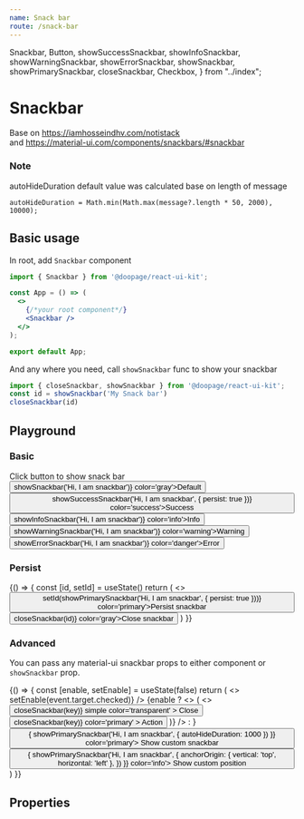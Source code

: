```yaml
---
name: Snack bar
route: /snack-bar
---
```










  Snackbar,
  Button,
  showSuccessSnackbar,
  showInfoSnackbar,
  showWarningSnackbar,
  showErrorSnackbar,
  showSnackbar,
  showPrimarySnackbar,
  closeSnackbar,
  Checkbox,
} from "../index";

# Snackbar
Base on https://iamhosseindhv.com/notistack <br/>
and https://material-ui.com/components/snackbars/#snackbar

### Note
autoHideDuration default value was calculated base on length of message
```
autoHideDuration = Math.min(Math.max(message?.length * 50, 2000), 10000);
```
## Basic usage

In root, add `Snackbar` component

```jsx
import { Snackbar } from '@doopage/react-ui-kit';

const App = () => (
  <>
    {/*your root component*/}
    <Snackbar />
  </>
);

export default App;
```
And any where you need, call `showSnackbar` func to show your snackbar
```jsx
import { closeSnackbar, showSnackbar } from '@doopage/react-ui-kit';
const id = showSnackbar('My Snack bar')
closeSnackbar(id)
```

## Playground

### Basic
<Playground>
  <div>Click button to show snack bar</div>
  <Snackbar />
  <Button onClick={() => showSnackbar('Hi, I am snackbar')} color='gray'>Default</Button>
  <Button
    onClick={() => showSuccessSnackbar('Hi, I am snackbar', { persist: true })}
    color='success'>Success</Button>
  <Button onClick={() => showInfoSnackbar('Hi, I am snackbar')} color='info'>Info</Button>
  <Button onClick={() => showWarningSnackbar('Hi, I am snackbar')} color='warning'>Warning</Button>
  <Button onClick={() => showErrorSnackbar('Hi, I am snackbar')} color='danger'>Error</Button>
</Playground>

### Persist
<Playground>
  {() =>
  {
    const [id, setId] = useState()
    return (
      <>
        <Button onClick={() => setId(showPrimarySnackbar('Hi, I am snackbar', { persist: true }))} color='primary'>Persist
          snackbar</Button>
        <Button onClick={() => closeSnackbar(id)} color='gray'>Close snackbar</Button>
      </>
    )
  }}
</Playground>


### Advanced
You can pass any material-ui snackbar props to either <Snackbar /> component or `showSnackbar` prop.

<Playground>
  {() =>
  {
    const [enable, setEnable] = useState(false)
    return (
      <>
        <Checkbox label={'Enable custom snackbar'} onChange={(event) => setEnable(event.target.checked)} />
        {enable ? <>
          <Snackbar
            autoHideDuration={2000}
            anchorOrigin={{
              vertical: 'bottom',
              horizontal: 'left',
            }}
            maxSnack={2}
            action={(key) => (
              <>
                <Button
                  onClick={() => closeSnackbar(key)}
                  simple
                  color='transparent'
                >
                  Close
                </Button>
                <Button
                  onClick={() => closeSnackbar(key)}
                  color='primary'
                >
                  Action
                </Button>
              </>
            )}
          />
        </> : <Snackbar />}
        <Button
          onClick={() =>
          {
            showPrimarySnackbar('Hi, I am snackbar', { autoHideDuration: 1000 })
          }}
          color='primary'>
          Show custom snackbar
        </Button>
        <Button
          onClick={() =>
          {
            showPrimarySnackbar('Hi, I am snackbar', {
              anchorOrigin: { vertical: 'top', horizontal: 'left' },
            })
          }}
          color='info'>
          Show custom position
        </Button>
      </>
    )
  }}
</Playground>

## Properties

<Props of={Snackbar} table/>
